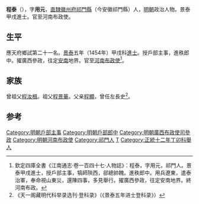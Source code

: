 {{明清人物信息框
| 姓名 = 程泰
| 原名 =
| 圖片名稱= 
| 圖片大小 =
| 圖片說明 = 
| 最高職務 = 河南布政使
| 國家 = 大明 
| 爵位 =
| 籍貫 = [[南直隸|直隸]][[徽州府|徽州府]][[祁門縣|祁門縣]]軍籍
| 族裔 = 
| 字號 = 字用元
| 諡號 =
| 出生日期 = 永樂二十三年（1425年）
| 出生地點 = 
| 逝世日期 = 卒年不詳
| 逝世地點 =
| 墓葬 =
| 配偶 = 
| 親屬 = （子）[[程杲|程杲]]
| 出身 =
* 景泰五年甲戌科同進士出身
| 經歷 =
| 著作 =  
}}

'''程泰'''（{{bd|1425年||？}}），字'''用元'''，[[南直隸|直隸]][[徽州府|徽州府]][[祁門縣|祁門縣]]（今安徽祁門縣）人，[[明朝|明朝]]政治人物。景泰甲戌進士。官至河南布政使。

==生平==
應天府鄉試第二十一名。[[景泰|景泰]]五年（1454年）甲戌科[[進士|進士]]。授戶部主事，進秩郎中。擢廣西參政，往定[[安南|安南]]地界。官至[[河南|河南]][[布政使|布政使]]<ref>欽定四庫全書《江南通志·卷一百四十七·人物誌》：程泰，字用元，祁門人。景泰甲戌進士，授戶部主事，犒師陝西，郤總帥餽。進秩郎中。用兵遼東，遣泰治軍，奉命視山東災，還陳四事，多見舉行。擢廣西參政，往定安南地界。終河南布政。</ref>。

== 家族 ==
曾祖父[[程汝楫|程汝楫]]。祖父[[程景華|程景華]]。父亲[[程顯|程顯]]，曾任左長史<ref>《天一阁藏明代科举录选刊·登科录》（《景泰五年进士登科录》）</ref>。

==参考==
{{reflist}}
{{明朝人物小作品}}
{{景泰五年甲戌科殿試金榜}}
{{DEFAULTSORT:Cheng程}}

[[Category:明朝戶部主事|Category:明朝戶部主事]]
[[Category:明朝戶部郎中|Category:明朝戶部郎中]]
[[Category:明朝廣西布政使司參政|Category:明朝廣西布政使司參政]]
[[Category:明朝河南布政使|Category:明朝河南布政使]]
[[Category:祁門人|Category:祁門人]]
[[Category:程姓|T]]
[[Category:正統十二年丁卯科舉人|Category:正統十二年丁卯科舉人]]